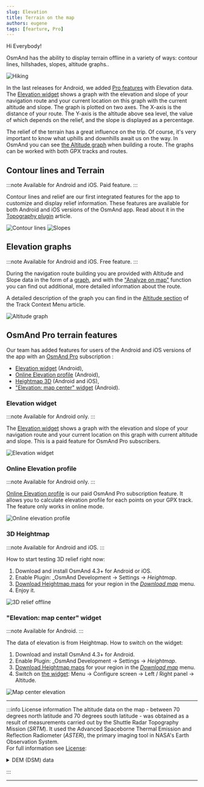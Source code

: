 ```yaml
---
slug: Elevation
title: Terrain on the map
authors: eugene
tags: [fearture, Pro]
---
```



Hi Everybody! 

OsmAnd has the ability to display terrain offline in a variety of ways: contour lines, hillshades, slopes, altitude graphs..

![Hiking](./hiking.png)

<!--truncate-->

In the last releases for Android, we added [Pro features](https://osmand.net/docs/user/purchases/android#pro-features) with Elevation data. The [Elevation widget](https://osmand.net/docs/user/widgets/nav-widgets#elevation-widget) shows a graph with the elevation and slope of your navigation route and your current location on this graph with the current altitude and slope. The graph is plotted on two axes. The X-axis is the distance of your route. The Y-axis is the altitude above sea level, the value of which depends on the relief, and the slope is displayed as a percentage.

The relief of the terrain has a great influence on the trip. Of course, it's very important to know what uphills and downhills await us on the way. In OsmAnd you can see [the Altitude graph](https://osmand.net/docs/user/navigation/setup/route-details) when building a route. The graphs can be worked with both GPX tracks and routes.  

## Contour lines and Terrain

:::note
Available for Android and iOS. Paid feature.
:::

Contour lines and relief are our first integrated features for the app to customize and display relief information. These features are available for both Android and iOS versions of the OsmAnd app. Read  about it in the [Topography plugin](https://osmand.net/docs/user/plugins/contour-lines) article.

![Contour lines](./contour_lines_1.png) ![Slopes](./contour_lines_2.png)


## Elevation graphs

:::note
Available for Android and iOS. Free feature.
:::

During the navigation route building you are provided with Altitude and Slope data in the form of a [graph](https://osmand.net/docs/user/navigation/setup/route-details), and with the ["Analyze on map"](https://osmand.net/docs/user/map/tracks-on-map#analyze-track-on-map) function you can find out additional, more detailed information about the route.

A detailed description of the graph you can find in the [Altitude section](https://osmand.net/docs/user/map/track-context-menu#altitude) of the Track Context Menu article.

![Altitude graph](./altitude_graph.png)

## OsmAnd Pro terrain features

Our team has added features for users of the Android and iOS versions of the app with an [OsmAnd Pro](https://osmand.net/docs/user/purchases/android#pro-features) subscription <ProFeature/>:
- [Elevation widget](#elevation-widget) (Android),
- [Online Elevation profile](#online-elevation-profile) (Android),
- [Heightmap 3D](#3d-heightmap) (Android and iOS),
- ["Elevation: map center" widget](#elevation-map-center-widget) (Android).

### Elevation widget

:::note
Available for Android only. <ProFeature/> 
:::

The [Elevation widget](https://osmand.net/docs/user/widgets/nav-widgets#elevation-widget) shows a graph with the elevation and slope of your navigation route and your current location on this graph with current altitude and slope. This is a paid feature for OsmAnd Pro subscribers.  

![Elevation widget](./elevation_widget.png)


### Online Elevation profile

:::note
Available for Android only. <ProFeature/> 
:::

[Online Elevation profile](https://osmand.net/docs/user/map/track-context-menu/#online-elevation-profile) is our paid OsmAnd Pro subscription feature. It allows you to calculate elevation profile for each points on your GPX track. The feature only works in online mode.   

![Online elevation profile](./track-menu_track-tab_altitude-1.png)


### 3D Heightmap

:::note
Available for Android and iOS. <ProFeature/> 
:::

How to start testing 3D relief right now:

1. Download and install OsmAnd 4.3+ for Android or iOS.
2. Enable Plugin: _OsmAnd Development → Settings → _Heightmap_.
3. [Download Heightmap maps](https://osmand.net/docs/user/start-with/download-maps) for your region in the [_Download map_](https://osmand.net/docs/user/start-with/download-maps#main-menu) menu.
4. Enjoy it.

![3D relief offline](./3d.png)  

### "Elevation: map center" widget

:::note
Available for Android. <ProFeature/> 
:::

The data of elevation is from Heightmap. How to switch on the widget:

1. Download and install OsmAnd 4.3+ for Android.
2. Enable Plugin: _OsmAnd Development → Settings → _Heightmap_.
3. [Download Heightmap maps](https://osmand.net/docs/user/start-with/download-maps) for your region in the [_Download map_](https://osmand.net/docs/user/start-with/download-maps#main-menu) menu.
4. Switch on [the widget](https://osmand.net/docs/user/widgets/info-widgets#-elevation-map-center): Menu → Configure screen → Left / Right panel → Altitude.

![Map center elevation](./map_center.png)  

_______________________

:::info License information
The altitude data on the map - between 70 degrees north latitude and 70 degrees south latitude - was obtained as a result of measurements carried out by the Shuttle Radar Topography Mission (*SRTM*). It used the Advanced Spaceborne Thermal Emission and Reflection Radiometer (*ASTER*), the primary imaging tool in NASA's Earth Observation System.  
For full information see [License](https://github.com/osmandapp/OsmAnd/blob/master/LICENSE#L146):

<details><summary>DEM (DSM) data</summary> 
    - <a href="https://www.eorc.jaxa.jp/ALOS/en/index_e.htm">ALOS DEM</a>: The original data used for this product have been supplied by JAXA’s AW3D.<br/>
	- <a href="http://hydro.iis.u-tokyo.ac.jp/~yamadai/MERIT_DEM">MERIT DEM</a><br/>
	- <a href="https://doi.org/10.7910/DVN/OHHUKH">ArcticDEM</a>: Porter, Claire; Morin, Paul; Howat, Ian; Noh, Myoung-Jon; Bates, Brian; Peterman, Kenneth; Keesey, Scott; Schlenk, Matthew; Gardiner, Judith; Tomko, Karen; Willis, Michael; Kelleher, Cole; Cloutier, Michael; Husby, Eric; Foga, Steven; Nakamura, Hitomi; Platson, Melisa; Wethington, Michael, Jr.; Williamson, Cathleen; Bauer, Gregory; Enos, Jeremy; Arnold, Galen; Kramer, William; Becker, Peter; Doshi, Abhijit; D’Souza, Cristelle; Cummens, Pat; Laurier, Fabien; Bojesen, Mikkel, 2018, “ArcticDEM”, Harvard Dataverse, V1<br/>
	- <a href="https://sonny.4lima.de">SONNY's LiDAR DIGITAL TERRAIN MODELS</a> (DTM) OF EUROPEAN COUNTRIES</details>

:::

______________________

<LinksSocial/>
<LinksTelegram/>